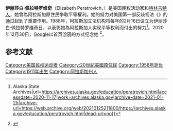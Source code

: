{{Infobox person
| name = 伊丽莎白·佩拉特罗维奇
| image = 
| image_size = 
| alt = 
| caption = 
| birth_name = 
| birth_date = 1911年7月4日
| birth_place = {{USA}}[[阿拉斯加特区|阿拉斯加特区]][[彼得堡_(阿拉斯加州)|彼得堡]]
| death_date = {{death date and age|1958|12|1|1911|7|4}}
| death_place = {{USA}}[[华盛顿州|华盛顿州]][[西雅圖|西雅圖]]
| other_names = 
| image_upright = 1.3
| alma_mater = 
}}
'''伊丽莎白·佩拉特罗维奇'''（Elizabeth Peratrovich，{{bd|1911年|7月4日|1958年|12月1日}}）是美国民权活动家和[[特林吉特人|特林吉特人]]，她曾為阿拉斯加原住民争取平等權利。她的努力对美国第一部反歧视法《{{link-en|1945年阿拉斯加反歧视法|Anti-Discrimination Act of 1945}}》的通过起到了重要作用。1988年，阿拉斯加立法机构将每年的2月16日设立为伊丽莎白·佩拉特罗维奇日，以表彰她為阿拉斯加人实现平等权利而付出的努力<ref>{{Cite web|title=Anti-discrimination Act of 1945 {{!}} Alaska State Archives|url=https://archives.alaska.gov/education/peratrovich.html|accessdate=2020-11-17|work=archives.alaska.gov|archive-date=2021-01-25|archive-url=https://web.archive.org/web/20210125211800/https://archives.alaska.gov/education/peratrovich.html|dead-url=no}}</ref>。2020年12月30日，[[Google|Google]]以首页[[涂鸦|涂鸦]]的方式纪念她 <ref>{{Cite web|title=Celebrating Elizabeth Peratrovich|url=https://www.google.com/doodles/celebrating-elizabeth-peratrovich|accessdate=2020-12-30|archive-date=2021-02-16|archive-url=https://web.archive.org/web/20210216083033/https://www.google.com/doodles/celebrating-elizabeth-peratrovich|dead-url=no}}</ref>。

== 参考文献 ==
{{Reflist|2}}

[[Category:美国民权运动者|Category:美国民权运动者]]
[[Category:20世紀美國原住民|Category:20世紀美國原住民]]
[[Category:1958年逝世|Category:1958年逝世]]
[[Category:1911年出生|Category:1911年出生]]
[[Category:阿拉斯加州人|Category:阿拉斯加州人]]